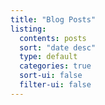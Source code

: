 ```yaml
---
title: "Blog Posts"
listing:
  contents: posts
  sort: "date desc"
  type: default
  categories: true
  sort-ui: false
  filter-ui: false
---
```

